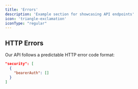 ```yaml
---
title: 'Errors'
description: 'Example section for showcasing API endpoints'
icon: 'triangle-exclamation'
iconType: "regular"
---
```


## HTTP Errors

Our API follows a predictable HTTP error code format:


```json
"security": [
  {
    "bearerAuth": []
  }
]
```
